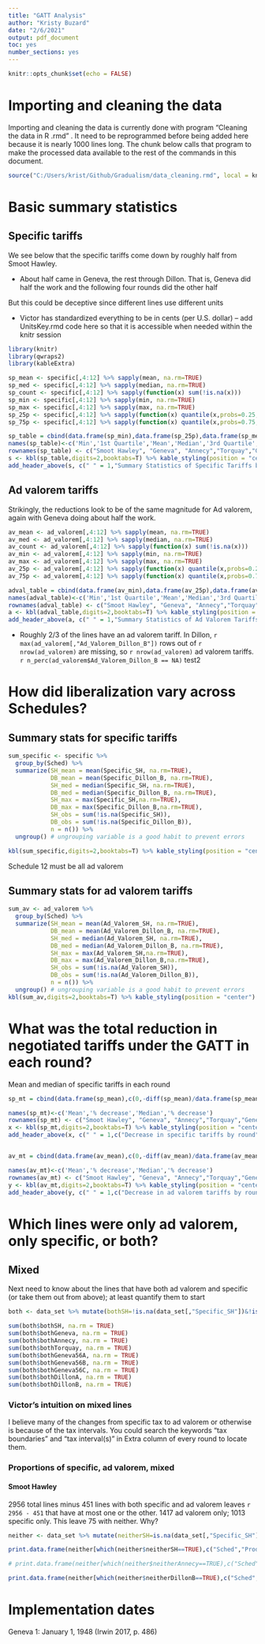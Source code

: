 ```yaml
---
title: "GATT Analysis"
author: "Kristy Buzard"
date: "2/6/2021"
output: pdf_document
toc: yes
number_sections: yes
---
```

```r
knitr::opts_chunk$set(echo = FALSE)
```

# Importing and cleaning the data
Importing and cleaning the data is currently done with program "Cleaning the data in R .rmd" . It need to be reprogrammed before being added here because it is nearly 1000 lines long. The chunk below calls that program to make the processed data available to the rest of the commands in this document.

```r
source("C:/Users/krist/Github/Gradualism/data_cleaning.rmd", local = knitr::knit_global())
```


# Basic summary statistics

## Specific tariffs

We see below that the specific tariffs come down by roughly half from Smoot Hawley.

- About half came in Geneva, the rest through Dillon. That is, Geneva did half the work and the following four rounds did the other half

But this could be deceptive since different lines use different units

- Victor has standardized everything to be in cents (per U.S. dollar) -- add UnitsKey.rmd code here so that it is accessible when needed within the knitr session

```r
library(knitr)
library(qwraps2)
library(kableExtra)

sp_mean <- specific[,4:12] %>% sapply(mean, na.rm=TRUE)
sp_med <- specific[,4:12] %>% sapply(median, na.rm=TRUE)
sp_count <- specific[,4:12] %>% sapply(function(x) sum(!is.na(x)))
sp_min <- specific[,4:12] %>% sapply(min, na.rm=TRUE)
sp_max <- specific[,4:12] %>% sapply(max, na.rm=TRUE)
sp_25p <- specific[,4:12] %>% sapply(function(x) quantile(x,probs=0.25,na.rm = TRUE))
sp_75p <- specific[,4:12] %>% sapply(function(x) quantile(x,probs=0.75,na.rm = TRUE))

sp_table = cbind(data.frame(sp_min),data.frame(sp_25p),data.frame(sp_mean),data.frame(sp_med),data.frame(sp_75p),data.frame(sp_max),data.frame(sp_count))
names(sp_table)<-c('Min','1st Quartile','Mean','Median','3rd Quartile','Max','N')
rownames(sp_table) <- c("Smoot Hawley", "Geneva", "Annecy","Torquay","GenevaA","GenevaB","GenevaC","DillonA","DillonB")
s <- kbl(sp_table,digits=2,booktabs=T) %>% kable_styling(position = "center")
add_header_above(s, c(" " = 1,"Summary Statistics of Specific Tariffs by Round"=7),font_size = 12)
```

## Ad valorem tariffs

Strikingly, the reductions look to be of the same magnitude for Ad valorem, again with Geneva doing about half the work.


```r
av_mean <- ad_valorem[,4:12] %>% sapply(mean, na.rm=TRUE)
av_med <- ad_valorem[,4:12] %>% sapply(median, na.rm=TRUE)
av_count <- ad_valorem[,4:12] %>% sapply(function(x) sum(!is.na(x)))
av_min <- ad_valorem[,4:12] %>% sapply(min, na.rm=TRUE)
av_max <- ad_valorem[,4:12] %>% sapply(max, na.rm=TRUE)
av_25p <- ad_valorem[,4:12] %>% sapply(function(x) quantile(x,probs=0.25,na.rm = TRUE))
av_75p <- ad_valorem[,4:12] %>% sapply(function(x) quantile(x,probs=0.75,na.rm = TRUE))

adval_table = cbind(data.frame(av_min),data.frame(av_25p),data.frame(av_mean),data.frame(av_med),data.frame(av_75p),data.frame(av_max),data.frame(av_count))
names(adval_table)<-c('Min','1st Quartile','Mean','Median','3rd Quartile','Max','N')
rownames(adval_table) <- c("Smoot Hawley", "Geneva", "Annecy","Torquay","GenevaA","GenevaB","GenevaC","DillonA","DillonB")
a <- kbl(adval_table,digits=2,booktabs=T) %>% kable_styling(position = "center")
add_header_above(a, c(" " = 1,"Summary Statistics of Ad Valorem Tariffs by Round"=7),font_size = 12)
```

- Roughly 2/3 of the lines have an ad valorem tariff. In Dillon, `r max(ad_valorem[,"Ad_Valorem_Dillon_B"])` rows out of `r nrow(ad_valorem)` are missing, so `r nrow(ad_valorem)` ad valorem tariffs. `r n_perc(ad_valorem$Ad_Valorem_Dillon_B == NA)` test2

# How did liberalization vary across Schedules?

## Summary stats for specific tariffs
```r
sum_specific <- specific %>%   
  group_by(Sched) %>%  
  summarize(SH_mean = mean(Specific_SH, na.rm=TRUE),
            DB_mean = mean(Specific_Dillon_B, na.rm=TRUE),
            SH_med = median(Specific_SH, na.rm=TRUE),
            DB_med = median(Specific_Dillon_B, na.rm=TRUE),
            SH_max = max(Specific_SH,na.rm=TRUE),
            DB_max = max(Specific_Dillon_B,na.rm=TRUE),
            SH_obs = sum(!is.na(Specific_SH)),
            DB_obs = sum(!is.na(Specific_Dillon_B)),
            n = n()) %>%
  ungroup() # ungrouping variable is a good habit to prevent errors

kbl(sum_specific,digits=2,booktabs=T) %>% kable_styling(position = "center")
```

Schedule 12 must be all ad valorem

## Summary stats for ad valorem tariffs
```r
sum_av <- ad_valorem %>%   
  group_by(Sched) %>%  
  summarize(SH_mean = mean(Ad_Valorem_SH, na.rm=TRUE),
            DB_mean = mean(Ad_Valorem_Dillon_B, na.rm=TRUE),
            SH_med = median(Ad_Valorem_SH, na.rm=TRUE),
            DB_med = median(Ad_Valorem_Dillon_B, na.rm=TRUE),
            SH_max = max(Ad_Valorem_SH,na.rm=TRUE),
            DB_max = max(Ad_Valorem_Dillon_B,na.rm=TRUE),
            SH_obs = sum(!is.na(Ad_Valorem_SH)),
            DB_obs = sum(!is.na(Ad_Valorem_Dillon_B)),
            n = n()) %>%
  ungroup() # ungrouping variable is a good habit to prevent errors
kbl(sum_av,digits=2,booktabs=T) %>% kable_styling(position = "center")
```

# What was the total reduction in negotiated tariffs under the GATT in each round? 

Mean and median of specific tariffs in each round
```r

sp_mt = cbind(data.frame(sp_mean),c(0,-diff(sp_mean)/data.frame(sp_mean)[-nrow(data.frame(sp_mean)),]*100),data.frame(sp_med),c(0,-diff(sp_med)/data.frame(sp_med)[-nrow(data.frame(sp_med)),]*100))

names(sp_mt)<-c('Mean','% decrease','Median','% decrease')
rownames(sp_mt) <- c("Smoot Hawley", "Geneva", "Annecy","Torquay","GenevaA","GenevaB","GenevaC","DillonA","DillonB")
x <- kbl(sp_mt,digits=2,booktabs=T) %>% kable_styling(position = "center")
add_header_above(x, c(" " = 1,c("Decrease in specific tariffs by round"=4)),font_size = 12)


av_mt = cbind(data.frame(av_mean),c(0,-diff(av_mean)/data.frame(av_mean)[-nrow(data.frame(av_mean)),]*100),data.frame(av_med),c(0,-diff(av_med)/data.frame(av_med)[-nrow(data.frame(av_med)),]*100))

names(av_mt)<-c('Mean','% decrease','Median','% decrease')
rownames(av_mt) <- c("Smoot Hawley", "Geneva", "Annecy","Torquay","GenevaA","GenevaB","GenevaC","DillonA","DillonB")
y <- kbl(av_mt,digits=2,booktabs=T) %>% kable_styling(position = "center")
add_header_above(y, c(" " = 1,c("Decrease in ad valorem tariffs by round"=4)),font_size = 12)

```
# Which lines were only ad valorem, only specific, or both?

## Mixed

Next need to know about the lines that have both ad valorem and specific (or take them out from above); at least quantify them to start

```r
both <- data_set %>% mutate(bothSH=!is.na(data_set[,"Specific_SH"])&!is.na(data_set[,"Ad_Valorem_SH"]),bothGeneva=!is.na(data_set[,"Specific_Geneva"])&!is.na(data_set[,"Ad_Valorem_Geneva"]),bothAnnecy=!is.na(data_set[,"Specific_Annecy"])&!is.na(data_set[,"Ad_Valorem_Annecy"]),bothTorquay=!is.na(data_set[,"Specific_Torquay"])&!is.na(data_set[,"Ad_Valorem_Torquay"]),bothGeneva56A=!is.na(data_set[,"Specific_Geneva56_A"])&!is.na(data_set[,"Ad_Valorem_Geneva56_A"]),bothGeneva56B=!is.na(data_set[,"Specific_Geneva56_B"])&!is.na(data_set[,"Ad_Valorem_Geneva56_B"]),bothGeneva56C=!is.na(data_set[,"Specific_Geneva56_C"])&!is.na(data_set[,"Ad_Valorem_Geneva56_C"]),bothDillonA=!is.na(data_set[,"Specific_Dillon_A"])&!is.na(data_set[,"Ad_Valorem_Dillon_A"]),bothDillonB=!is.na(data_set[,"Specific_Dillon_B"])&!is.na(data_set[,"Ad_Valorem_Dillon_B"]))

sum(both$bothSH, na.rm = TRUE)
sum(both$bothGeneva, na.rm = TRUE)
sum(both$bothAnnecy, na.rm = TRUE)
sum(both$bothTorquay, na.rm = TRUE)
sum(both$bothGeneva56A, na.rm = TRUE)
sum(both$bothGeneva56B, na.rm = TRUE)
sum(both$bothGeneva56C, na.rm = TRUE)
sum(both$bothDillonA, na.rm = TRUE)
sum(both$bothDillonB, na.rm = TRUE)

```

### Victor's intuition on mixed lines
I believe many of the changes from specific tax to ad valorem or otherwise is because of the tax intervals. You could search the keywords “tax boundaries” and “tax interval(s)” in Extra column of every round to locate them.

### Proportions of specific, ad valorem, mixed

#### Smoot Hawley
2956 total lines minus 451 lines with both specific and ad valorem leaves `r 2956 - 451` that have at most one or the other. 1417 ad valorem only; 1013 specific only. This leave 75 with neither. Why?

```r
neither <- data_set %>% mutate(neitherSH=is.na(data_set[,"Specific_SH"])&is.na(data_set[,"Ad_Valorem_SH"]),neitherAnnecy=is.na(data_set[,"Specific_Annecy"])&is.na(data_set[,"Ad_Valorem_Annecy"]),neitherDillonB=is.na(data_set[,"Specific_Dillon_B"])&is.na(data_set[,"Ad_Valorem_Dillon_B"]))

print.data.frame(neither[which(neither$neitherSH==TRUE),c("Sched","Product","Paragraph","Description")],row.names = FALSE)

# print.data.frame(neither[which(neither$neitherAnnecy==TRUE),c("Sched","Product","Paragraph","Description")],row.names = FALSE)

print.data.frame(neither[which(neither$neitherDillonB==TRUE),c("Sched","Product","Paragraph","Description")],row.names = FALSE)
```

# Implementation dates

Geneva 1: January 1, 1948 (Irwin 2017, p. 486)
